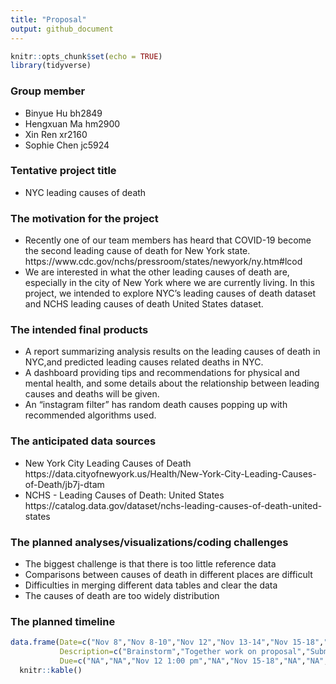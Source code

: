 ```yaml
---
title: "Proposal"
output: github_document
---
```


```r
knitr::opts_chunk$set(echo = TRUE)
library(tidyverse)
```

### Group member
* Binyue Hu bh2849
* Hengxuan Ma hm2900
* Xin Ren xr2160
* Sophie Chen jc5924

### Tentative project title
* NYC leading causes of death 

### The motivation for the project
* Recently one of our team members has heard that COVID-19 become the second leading cause of death for New York state.
https://www.cdc.gov/nchs/pressroom/states/newyork/ny.htm#lcod
* We are interested in what the other leading causes of death are, especially in the city of New York where we are currently living. In this project, we intended to explore NYC's leading causes of death dataset and NCHS leading causes of death United States dataset.

### The intended final products 
* A report summarizing analysis results on the leading causes of death in NYC,and predicted leading causes related deaths in NYC.
* A dashboard providing tips and recommendations for physical and mental health, and some details about the relationship between leading causes and deaths will be given.
* An "instagram filter" has random death causes popping up with recommended algorithms used.

### The anticipated data sources
* New York City Leading Causes of Death https://data.cityofnewyork.us/Health/New-York-City-Leading-Causes-of-Death/jb7j-dtam
* NCHS - Leading Causes of Death: United States https://catalog.data.gov/dataset/nchs-leading-causes-of-death-united-states

### The planned analyses/visualizations/coding challenges
- The biggest challenge is that there is too little reference data
- Comparisons between causes of death in different places are difficult
- Difficulties in merging different data tables and clear the data
- The causes of death are too widely distribution

### The planned timeline
```r
data.frame(Date=c("Nov 8","Nov 8-10","Nov 12","Nov 13-14","Nov 15-18","Nov 30","Dec 4","Dec 10","Dec 10","Dec 12-14","Dec 15"),
           Description=c("Brainstorm","Together work on proposal","Submit the proposal","Distribute tasks","Project reviewing meeting","Finish the coding part","Start to construct a webpage","Report&webpage and screencast","Peer assessment","Practice for presentation","In class discussion of project"),
           Due=c("NA","NA","Nov 12 1:00 pm","NA","Nov 15-18","NA","NA","Dec 10 11:59 pm","Dec 10 11:59 pm","NA","Dec 15")) %>% 
  knitr::kable()
```








